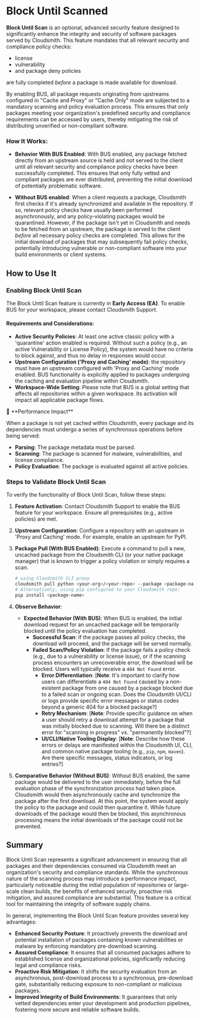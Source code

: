 
# Block Until Scanned

**Block Until Scan** is an optional, advanced security feature designed to significantly enhance the integrity and security of software packages served by Cloudsmith. This feature mandates that all relevant security and compliance policy checks:
- license
- vulnerability
- and package deny policies

are fully completed *before* a package is made available for download.

By enabling BUS, all package requests originating from upstreams configured in "Cache and Proxy" or "Cache Only" mode are subjected to a mandatory scanning and policy evaluation process. This ensures that only packages meeting your organization's predefined security and compliance requirements can be accessed by users, thereby mitigating the risk of distributing unverified or non-compliant software.

### How It Works:

* **Behavior With BUS Enabled**:
    With BUS enabled, any package fetched directly from an upstream source is held and *not* served to the client until all relevant security and compliance policy checks have been successfully completed. This ensures that only fully vetted and compliant packages are ever distributed, preventing the initial download of potentially problematic software.

* **Without BUS enabled**:
    When a client requests a package, Cloudsmith first checks if it's already synchronized and available in the repository. If so, relevant policy checks have usually been performed asynchronously, and any policy-violating packages would be quarantined. However, if the package isn't yet in Cloudsmith and needs to be fetched from an upstream, the package is served to the client *before* all necessary policy checks are completed. This allows for the initial download of packages that may subsequently fail policy checks, potentially introducing vulnerable or non-compliant software into your build environments or client systems.

## How to Use It

### Enabling Block Until Scan

The Block Until Scan feature is currently in **Early Access (EA)**. To enable BUS for your workspace, please contact Cloudsmith Support.

#### Requirements and Considerations:

* **Active Security Policies**: At least one active classic policy with a 'quarantine' action enabled is required. Without such a policy (e.g., an active Vulnerability or License Policy), the system would have no criteria to block against, and thus no delay in responses would occur.
* **Upstream Configuration ('Proxy and Caching' mode)**: the repository must have an upstream configured with 'Proxy and Caching' mode enabled. BUS functionality is explicitly applied to packages undergoing the caching and evaluation pipeline within Cloudsmith.
* **Workspace-Wide Setting**: Please note that BUS is a global setting that affects all repositories within a given workspace. Its activation will impact all applicable package flows.

<Note>
📘 **Performance Impact**

When a package is not yet cached within Cloudsmith, every package and its dependencies must undergo a series of synchronous operations before being served:

* **Parsing**: The package metadata must be parsed.
* **Scanning**: The package is scanned for malware, vulnerabilities, and license compliance.
* **Policy Evaluation**: The package is evaluated against all active policies.
</Note>


### Steps to Validate Block Until Scan

To verify the functionality of Block Until Scan, follow these steps:

1.  **Feature Activation**: Contact Cloudsmith Support to enable the BUS feature for your workspace. Ensure all prerequisites (e.g., active policies) are met.
2.  **Upstream Configuration**: Configure a repository with an upstream in 'Proxy and Caching' mode. For example, enable an upstream for PyPI.
3.  **Package Pull (With BUS Enabled)**:
    Execute a command to pull a new, uncached package from the Cloudsmith CLI (or your native package manager) that is known to trigger a policy violation or simply requires a scan.

    ```bash
    # using Cloudsmith CLI proxy
    cloudsmith pull python <your-org>/<your-repo> --package <package-name> --version <package-version>
    # Alternatively, using pip configured to your Cloudsmith repo:
    pip install <package-name>
    ```

4.  **Observe Behavior**:
    * **Expected Behavior (With BUS)**: When BUS is enabled, the initial download request for an uncached package will be temporarily blocked until the policy evaluation has completed.
        * **Successful Scan**: If the package passes all policy checks, the download will proceed, and the package will be served normally.
        * **Failed Scan/Policy Violation**: If the package fails a policy check (e.g., due to a vulnerability or license issue), or if the scanning process encounters an unrecoverable error, the download will be blocked. Users will typically receive a `404 Not Found` error.
            * **Error Differentiation**: [**Note**: It's important to clarify how users can differentiate a `404 Not Found` caused by a non-existent package from one caused by a package blocked due to a failed scan or ongoing scan. Does the Cloudsmith UI/CLI or logs provide specific error messages or status codes beyond a generic 404 for a blocked package?]
            * **Retry Mechanism**: [**Note**: Provide specific guidance on when a user should retry a download attempt for a package that was initially blocked due to scanning. Will there be a distinct error for "scanning in progress" vs. "permanently blocked"?]
            * **UI/CLI/Native Tooling Display**: [**Note**: Describe how these errors or delays are manifested within the Cloudsmith UI, CLI, and common native package tooling (e.g., `pip`, `npm`, `maven`). Are there specific messages, status indicators, or log entries?]

5.  **Comparative Behavior (Without BUS)**:
    Without BUS enabled, the same package would be delivered to the user immediately, before the full evaluation phase of the synchronization process had taken place. Cloudsmith would then asynchronously cache and synchronize the package after the first download. At this point, the system would apply the policy to the package and could then quarantine it. While future downloads of the package would then be blocked, this asynchronous processing means the initial downloads of the package could not be prevented.

## Summary

Block Until Scan represents a significant advancement in ensuring that all packages and their dependencies consumed via Cloudsmith meet an organization's security and compliance standards. While the synchronous nature of the scanning process may introduce a performance impact, particularly noticeable during the initial population of repositories or large-scale clean builds, the benefits of enhanced security, proactive risk mitigation, and assured compliance are substantial. This feature is a critical tool for maintaining the integrity of software supply chains.

In general, implementing the Block Until Scan feature provides several key advantages:

* **Enhanced Security Posture**: It proactively prevents the download and potential installation of packages containing known vulnerabilities or malware by enforcing mandatory pre-download scanning.
* **Assured Compliance**: It ensures that all consumed packages adhere to established license and organizational policies, significantly reducing legal and compliance risks.
* **Proactive Risk Mitigation**: It shifts the security evaluation from an asynchronous, post-download process to a synchronous, pre-download gate, substantially reducing exposure to non-compliant or malicious packages.
* **Improved Integrity of Build Environments**: It guarantees that only vetted dependencies enter your development and production pipelines, fostering more secure and reliable software builds.